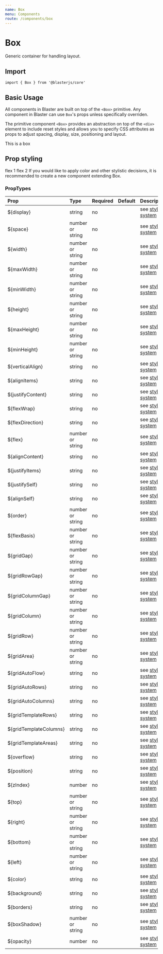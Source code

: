```yaml
---
name: Box
menu: Components
route: /components/box
---
```



# Box

Generic container for handling layout.

## Import
`import { Box } from '@blasterjs/core'`

## Basic Usage
All components in Blaster are built on top of the `<Box>` primitive. Any component in Blaster can use `Box`'s props unless specifically overriden.

The primitive component `<Box>` provides an abstraction on top of the `<div>` element to include reset styles and allows you to specify CSS attributes as props to adjust spacing, display, size, positioning and layout.

<Playground>
    <Box>This is a box</Box>
</Playground>


## Prop styling

<Playground>
    <Box display="flex" justifyContent="space-around">
        <Box>flex 1</Box>
        <Box>flex 2</Box>
    </Box>
</Playground>


<Callout icon="info">
    If you would like to apply color and other stylistic decisions, it is recommended to create a new component extending Box.
</Callout>


### PropTypes
| Prop | Type | Required | Default | Description |
|:-----|:-----|:---------|:--------|:------------|
| ${display} | string | no | | see [styled-system](https://jxnblk.com/styled-system/) |
| ${space} | number or string | no | | see [styled-system](https://jxnblk.com/styled-system/) |
| ${width} | number or string | no | | see [styled-system](https://jxnblk.com/styled-system/) |
| ${maxWidth} | number or string | no | | see [styled-system](https://jxnblk.com/styled-system/) |
| ${minWidth} | number or string | no | | see [styled-system](https://jxnblk.com/styled-system/) |
| ${height} | number or string | no | | see [styled-system](https://jxnblk.com/styled-system/) |
| ${maxHeight} | number or string | no | | see [styled-system](https://jxnblk.com/styled-system/) |
| ${minHeight} | number or string | no | | see [styled-system](https://jxnblk.com/styled-system/) |
| ${verticalAlign} | string | no | | see [styled-system](https://jxnblk.com/styled-system/) |
| ${alignItems} | string | no | | see [styled-system](https://jxnblk.com/styled-system/) |
| ${justifyContent} | string | no | | see [styled-system](https://jxnblk.com/styled-system/) |
| ${flexWrap} | string | no | | see [styled-system](https://jxnblk.com/styled-system/) |
| ${flexDirection} | string | no | | see [styled-system](https://jxnblk.com/styled-system/) |
| ${flex} | number or string | no | | see [styled-system](https://jxnblk.com/styled-system/) |
| ${alignContent} | string | no | | see [styled-system](https://jxnblk.com/styled-system/) |
| ${justifyItems} | string | no | | see [styled-system](https://jxnblk.com/styled-system/) |
| ${justifySelf} | string | no | | see [styled-system](https://jxnblk.com/styled-system/) |
| ${alignSelf} | string | no | | see [styled-system](https://jxnblk.com/styled-system/) |
| ${order} | number or string | no | | see [styled-system](https://jxnblk.com/styled-system/) |
| ${flexBasis} | number or string | no | | see [styled-system](https://jxnblk.com/styled-system/) |
| ${gridGap} | number or string | no | | see [styled-system](https://jxnblk.com/styled-system/) |
| ${gridRowGap} | number or string | no | | see [styled-system](https://jxnblk.com/styled-system/) |
| ${gridColumnGap} | number or string | no | | see [styled-system](https://jxnblk.com/styled-system/) |
| ${gridColumn} | number or string | no | | see [styled-system](https://jxnblk.com/styled-system/) |
| ${gridRow} | number or string | no | | see [styled-system](https://jxnblk.com/styled-system/) |
| ${gridArea} | number or string | no | | see [styled-system](https://jxnblk.com/styled-system/) |
| ${gridAutoFlow} | string | no | | see [styled-system](https://jxnblk.com/styled-system/) |
| ${gridAutoRows} | string | no | | see [styled-system](https://jxnblk.com/styled-system/) |
| ${gridAutoColumns} | string | no | | see [styled-system](https://jxnblk.com/styled-system/) |
| ${gridTemplateRows} | string | no | | see [styled-system](https://jxnblk.com/styled-system/) |
| ${gridTemplateColumns} | string | no | | see [styled-system](https://jxnblk.com/styled-system/) |
| ${gridTemplateAreas} | string | no | | see [styled-system](https://jxnblk.com/styled-system/) |
| ${overflow} | string | no | | see [styled-system](https://jxnblk.com/styled-system/) |
| ${position} | string | no | | see [styled-system](https://jxnblk.com/styled-system/) |
| ${zIndex} | number | no | | see [styled-system](https://jxnblk.com/styled-system/) |
| ${top} | number or string | no | | see [styled-system](https://jxnblk.com/styled-system/) |
| ${right} | number or string | no | | see [styled-system](https://jxnblk.com/styled-system/) |
| ${bottom} | number or string | no | | see [styled-system](https://jxnblk.com/styled-system/) |
| ${left} | number or string | no | | see [styled-system](https://jxnblk.com/styled-system/) |
| ${color} | string | no | | see [styled-system](https://jxnblk.com/styled-system/) |
| ${background} | string | no | | see [styled-system](https://jxnblk.com/styled-system/) |
| ${borders} | string | no | | see [styled-system](https://jxnblk.com/styled-system/) |
| ${boxShadow} | number or string | no | | see [styled-system](https://jxnblk.com/styled-system/) |
| ${opacity} | number | no | | see [styled-system](https://jxnblk.com/styled-system/) |
